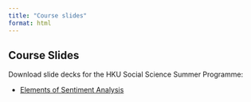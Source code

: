 ---
title: "Course slides"
format: html 
---

## Course Slides

Download slide decks for the HKU Social Science Summer Programme:

::: {.callout-note}
- [Elements of Sentiment Analysis](https://raw.githubusercontent.com/kwan-MSDA/HKU_Summer_Programme/main/docs/Hands_on_Workshop_Sentiment_Analysis.html)

:::
